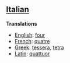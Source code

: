 ==[[Italian]]==

'''Translations'''

*[[English]]: [[four]]
*[[French]]: [[quatre]]
*[[Greek]]: [[tessera]], [[tetra]]
*[[Latin]]: [[quattuor]]
